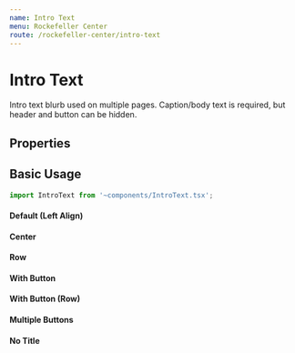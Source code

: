 ```yaml
---
name: Intro Text
menu: Rockefeller Center
route: /rockefeller-center/intro-text
---
```



# Intro Text

Intro text blurb used on multiple pages. Caption/body text is required, but header and button can be hidden.

## Properties

<Props of={IntroText} />

## Basic Usage

```ts
import IntroText from '~components/IntroText.tsx';
```

#### Default (Left Align)

<Playground>
  <IntroText
    title="Lorem ipsum dolor sit amet"
    caption="Lorem ipsum dolor sit amet, consectetur adipiscing elit, sed do eiusmod tempor incididunt ut labore et dolore magna aliqua. Ut enim ad minim veniam, quis nostrud exercitation ullamco laboris nisi ut aliquip ex ea commodo consequat."
    desktopOrientation="column"
    maxWidth={730}
  />
</Playground>


#### Center

<Playground>
  <IntroText
    title="Lorem ipsum dolor sit amet"
    caption="Lorem ipsum dolor sit amet, consectetur adipiscing elit, sed do eiusmod tempor incididunt ut labore et dolore magna aliqua. Ut enim ad minim veniam, quis nostrud exercitation ullamco laboris nisi ut aliquip ex ea commodo consequat."
    desktopOrientation="column"
    maxWidth={730}
    center={true}
  />
</Playground>


#### Row

<Playground>
  <IntroText
    title="Lorem ipsum dolor sit amet"
    caption="Lorem ipsum dolor sit amet, consectetur adipiscing elit, sed do eiusmod tempor incididunt ut labore et dolore magna aliqua. Ut enim ad minim veniam, quis nostrud exercitation ullamco laboris nisi ut aliquip ex ea commodo consequat."
    desktopOrientation="row"
    maxWidth={730}
  />
</Playground>


#### With Button

<Playground>
  <IntroText
    title="Lorem ipsum dolor sit amet"
    caption="Lorem ipsum dolor sit amet, consectetur adipiscing elit, sed do eiusmod tempor incididunt ut labore et dolore magna aliqua. Ut enim ad minim veniam, quis nostrud exercitation ullamco laboris nisi ut aliquip ex ea commodo consequat."
    links={[{url: '/buy-tickets', label: 'Buy Tickets'}]}
    desktopOrientation="column"
    maxWidth={730}
    center={true}
  />
</Playground>


#### With Button (Row)

<Playground>
  <IntroText
    title="Lorem ipsum dolor sit amet"
    caption="Lorem ipsum dolor sit amet, consectetur adipiscing elit, sed do eiusmod tempor incididunt ut labore et dolore magna aliqua. Ut enim ad minim veniam, quis nostrud exercitation ullamco laboris nisi ut aliquip ex ea commodo consequat."
    links={[{url: '/buy-tickets', label: 'Buy Tickets'}]}
    desktopOrientation="row"
    maxWidth={730}
  />
</Playground>


#### Multiple Buttons

<Playground>
  <IntroText
    title="Lorem ipsum dolor sit amet"
    caption="Lorem ipsum dolor sit amet, consectetur adipiscing elit, sed do eiusmod tempor incididunt ut labore et dolore magna aliqua. Ut enim ad minim veniam, quis nostrud exercitation ullamco laboris nisi ut aliquip ex ea commodo consequat."
    links={[{url: '/components/form-full', label: 'Buy Tickets'}, {url: '/buy-tickets', label: 'Click Here'}]}
    desktopOrientation="column"
    maxWidth={730}
    center={false}
  />
</Playground>


#### No Title

<Playground>
  <IntroText
    caption="Lorem ipsum dolor sit amet, consectetur adipiscing elit, sed do eiusmod tempor incididunt ut labore et dolore magna aliqua. Ut enim ad minim veniam, quis nostrud exercitation ullamco laboris nisi ut aliquip ex ea commodo consequat."
    desktopOrientation="column"
    maxWidth={730}
    center={false}
  />
</Playground>